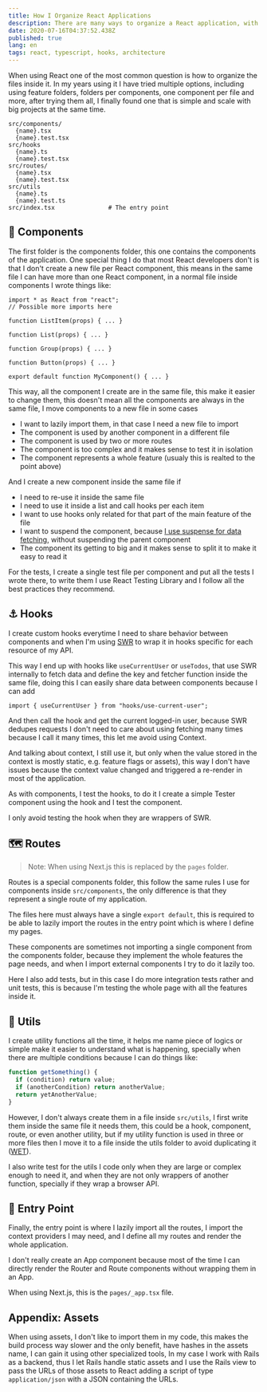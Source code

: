 ```yaml
---
title: How I Organize React Applications
description: There are many ways to organize a React application, with the years this the the one I liked the most
date: 2020-07-16T04:37:52.438Z
published: true
lang: en
tags: react, typescript, hooks, architecture
---
```


When using React one of the most common question is how to organize the files inside it. In my years using it I have tried multiple options, including using feature folders, folders per components, one component per file and more, after trying them all, I finally found one that is simple and scale with big projects at the same time.

```
src/components/
  {name}.tsx
  {name}.test.tsx
src/hooks
  {name}.ts
  {name}.test.tsx
src/routes/
  {name}.tsx
  {name}.test.tsx
src/utils
  {name}.ts
  {name}.test.ts
src/index.tsx               # The entry point
```

## 🧱 Components

The first folder is the components folder, this one contains the components of the application. One special thing I do that most React developers don't is that I don't create a new file per React component, this means in the same file I can have more than one React component, in a normal file inside components I wrote things like:

```tsx
import * as React from "react";
// Possible more imports here

function ListItem(props) { ... }

function List(props) { ... }

function Group(props) { ... }

function Button(props) { ... }

export default function MyComponent() { ... }
```

This way, all the component I create are in the same file, this make it easier to change them, this doesn't mean all the components are always in the same file, I move components to a new file in some cases

- I want to lazily import them, in that case I need a new file to import
- The component is used by another component in a different file
- The component is used by two or more routes
- The component is too complex and it makes sense to test it in isolation
- The component represents a whole feature (usualy this is realted to the point above)

And I create a new component inside the same file if

- I need to re-use it inside the same file
- I need to use it inside a list and call hooks per each item
- I want to use hooks only related for that part of the main feature of the file
- I want to suspend the component, because [I use suspense for data fetching](/articles/swr/suspense/), without suspending the parent component
- The component its getting to big and it makes sense to split it to make it easy to read it

For the tests, I create a single test file per component and put all the tests I wrote there, to write them I use React Testing Library and I follow all the best practices they recommend.

## ⚓️ Hooks

I create custom hooks everytime I need to share behavior between components and when I'm using [SWR](https://swr.vercel.app) to wrap it in hooks specific for each resource of my API.

This way I end up with hooks like `useCurrentUser` or `useTodos`, that use SWR internally to fetch data and define the key and fetcher function inside the same file, doing this I can easily share data between components because I can add

```tsx
import { useCurrentUser } from "hooks/use-current-user";
```

And then call the hook and get the current logged-in user, because SWR dedupes requests I don't need to care about using fetching many times because I call it many times, this let me avoid using Context.

And talking about context, I still use it, but only when the value stored in the context is mostly static, e.g. feature flags or assets), this way I don't have issues because the context value changed and triggered a re-render in most of the application.

As with components, I test the hooks, to do it I create a simple Tester component using the hook and I test the component.

I only avoid testing the hook when they are wrappers of SWR.

## 🗺️ Routes

> Note: When using Next.js this is replaced by the `pages` folder.

Routes is a special components folder, this follow the same rules I use for components inside `src/components`, the only difference is that they represent a single route of my application.

The files here must always have a single `export default`, this is required to be able to lazily import the routes in the entry point which is where I define my pages.

These components are sometimes not importing a single component from the components folder, because they implement the whole features the page needs, and when I import external components I try to do it lazily too.

Here I also add tests, but in this case I do more integration tests rather and unit tests, this is because I'm testing the whole page with all the features inside it.

## 🔨 Utils

I create utility functions all the time, it helps me name piece of logics or simple make it easier to understand what is happening, specially when there are multiple conditions because I can do things like:

```ts
function getSomething() {
  if (condition) return value;
  if (anotherCondition) return anotherValue;
  return yetAnotherValue;
}
```

However, I don't always create them in a file inside `src/utils`, I first write them inside the same file it needs them, this could be a hook, component, route, or even another utility, but if my utility function is used in three or more files then I move it to a file inside the utils folder to avoid duplicating it ([WET](https://dev.to/wuz/stop-trying-to-be-so-dry-instead-write-everything-twice-wet-5g33)).

I also write test for the utils I code only when they are large or complex enough to need it, and when they are not only wrappers of another function, specially if they wrap a browser API.

## 🚪 Entry Point

Finally, the entry point is where I lazily import all the routes, I import the context providers I may need, and I define all my routes and render the whole application.

I don't really create an App component because most of the time I can directly render the Router and Route components without wrapping them in an App.

When using Next.js, this is the `pages/_app.tsx` file.

## Appendix: Assets

When using assets, I don't like to import them in my code, this makes the build process way slower and the only benefit, have hashes in the assets name, I can gain it using other specialized tools, In my case I work with Rails as a backend, thus I let Rails handle static assets and I use the Rails view to pass the URLs of those assets to React adding a script of type `application/json` with a JSON containing the URLs.
